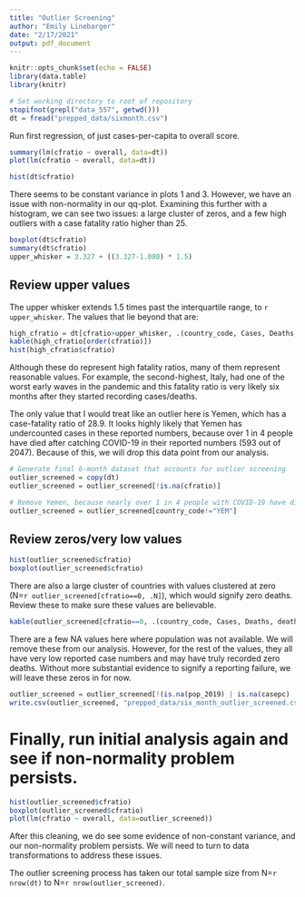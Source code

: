 ```yaml
---
title: "Outlier Screening"
author: "Emily Linebarger"
date: "2/17/2021"
output: pdf_document
---
```


```r
knitr::opts_chunk$set(echo = FALSE)
library(data.table)
library(knitr)

# Set working directory to root of repository 
stopifnot(grepl("data_557", getwd()))
dt = fread("prepped_data/sixmonth.csv")
```

Run first regression, of just cases-per-capita to overall score. 
```r
summary(lm(cfratio ~ overall, data=dt))
plot(lm(cfratio ~ overall, data=dt))
```

```r
hist(dt$cfratio)
```

There seems to be constant variance in plots 1 and 3. However, we have an issue with non-normality in our qq-plot. 
Examining this further with a histogram, we can see two issues: a large cluster of zeros, and a few high outliers with a case fatality ratio higher than 25. 

```r
boxplot(dt$cfratio)
summary(dt$cfratio)
upper_whisker = 3.327 + ((3.327-1.080) * 1.5)
```

## Review upper values 
The upper whisker extends 1.5 times past the interquartile range, to `r upper_whisker`. 
The values that lie beyond that are: 
```r
high_cfratio = dt[cfratio>upper_whisker, .(country_code, Cases, Deaths, casepc, deathpc, cfratio)]
kable(high_cfratio[order(cfratio)])
hist(high_cfratio$cfratio)
```

Although these do represent high fatality ratios, many of them represent reasonable values. For example, the second-highest, Italy, had one of the worst early waves in the pandemic and this fatality ratio is very likely six months after they started recording cases/deaths. 

The only value that I would treat like an outlier here is Yemen, which has a case-fatality ratio of 28.9. It looks highly likely that Yemen has undercounted cases in these reported numbers, because over 1 in 4 people have died after catching COVID-19 in their reported numbers (593 out of 2047). Because of this, we will drop this data point from our analysis. 

```r
# Generate final 6-month dataset that accounts for outlier screening 
outlier_screened = copy(dt)
outlier_screened = outlier_screened[!is.na(cfratio)]

# Remove Yemen, because nearly over 1 in 4 people with COVID-19 have died (in reported numbers). 
outlier_screened = outlier_screened[country_code!="YEM"]

```

## Review zeros/very low values 

```r
hist(outlier_screened$cfratio)
boxplot(outlier_screened$cfratio)
```
There are also a large cluster of countries with values clustered at zero (N=`r outlier_screened[cfratio==0, .N]`), which would signify zero deaths. Review these to make sure these values are believable. 
```r
kable(outlier_screened[cfratio==0, .(country_code, Cases, Deaths, deathpc, casepc, pop_2019, clean_date, cfratio)])
```

There are a few NA values here where population was not available. We will remove these from our analysis. However, for the rest of the values, they all have very low reported case numbers and may have truly recorded zero deaths. Without more substantial evidence to signify a reporting failure, we will leave these zeros in for now. 

```r
outlier_screened = outlier_screened[!(is.na(pop_2019) | is.na(casepc) | is.na(deathpc))] # Drop anything that would cause your data to be calculated incorrectly. 
write.csv(outlier_screened, "prepped_data/six_month_outlier_screened.csv", row.names=F)
```

# Finally, run initial analysis again and see if non-normality problem persists. 
```r
hist(outlier_screened$cfratio)
boxplot(outlier_screened$cfratio)
plot(lm(cfratio ~ overall, data=outlier_screened))
```

After this cleaning, we do see some evidence of non-constant variance, and our non-normality problem persists. We will need to turn to data transformations to address these issues. 

The outlier screening process has taken our total sample size from N=`r nrow(dt)` to N=`r nrow(outlier_screened)`. 